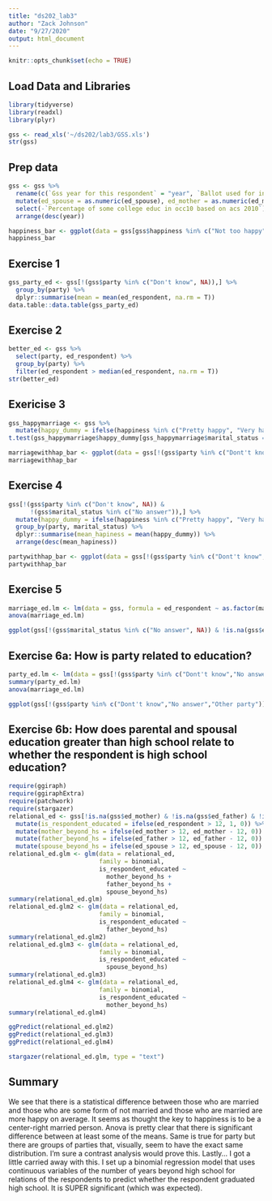 ```yaml
---
title: "ds202_lab3"
author: "Zack Johnson"
date: "9/27/2020"
output: html_document
---
```


```r
knitr::opts_chunk$set(echo = TRUE)
```

## Load Data and Libraries
```r
library(tidyverse)
library(readxl)
library(plyr)

gss <- read_xls('~/ds202/lab3/GSS.xls')
str(gss)
```

## Prep data
```r
gss <- gss %>%
  rename(c(`Gss year for this respondent` = "year", `Ballot used for interview` = "ballot", `General happiness` = 'happiness', `Political party affiliation` = "party", `Highest year school completed, spouse` = "ed_spouse", `Respondents sex` = "sex", `Highest year school completed, mother` = "ed_mother", `Highest year school completed, father` = "ed_father", `Highest year of school completed` = "ed_respondent", `Marital status` = "marital_status", `Respondent id number` = "id")) %>%
  mutate(ed_spouse = as.numeric(ed_spouse), ed_mother = as.numeric(ed_mother), ed_father = as.numeric(ed_father), ed_respondent = as.numeric(ed_respondent)) %>%
  select(-`Percentage of some college educ in occ10 based on acs 2010`) %>%
  arrange(desc(year))

happiness_bar <- ggplot(data = gss[gss$happiness %in% c("Not too happy", "Pretty happy", "Very happy"),], aes(x = happiness, fill = happiness)) + geom_bar() + scale_fill_manual(values = c("red", "black", "yellow")) + theme(axis.text.x = element_text(angle = 45, vjust = 0.5, size = 8))
happiness_bar
```


## Exercise 1
```r
gss_party_ed <- gss[!(gss$party %in% c("Don't know", NA)),] %>%
  group_by(party) %>%
  dplyr::summarise(mean = mean(ed_respondent, na.rm = T))
data.table::data.table(gss_party_ed)
```


## Exercise 2
```r
better_ed <- gss %>%
  select(party, ed_respondent) %>%
  group_by(party) %>%
  filter(ed_respondent > median(ed_respondent, na.rm = T))
str(better_ed)
```


## Exericise 3
```r
gss_happymarriage <- gss %>%
  mutate(happy_dummy = ifelse(happiness %in% c("Pretty happy", "Very happy"), 1, 0))
t.test(gss_happymarriage$happy_dummy[gss_happymarriage$marital_status == "Married" & !is.na(gss_happymarriage$happy_dummy)], gss_happymarriage$happy_dummy[gss_happymarriage$marital_status != "Married"& !is.na(gss_happymarriage$happy_dummy)], na.rm = T)

marriagewithhap_bar <- ggplot(data = gss[!(gss$party %in% c("Dont't know","No answer","Other party")) & !(gss$marital_status %in% c("No answer")) & !(gss$happiness %in% c("Don't know", "No answer", "Not applicable", NA)),], aes(x = marital_status, fill = happiness)) + geom_bar(position = "fill") + theme(axis.text.x = element_text(angle = 45, vjust = 0.5, size = 8))
marriagewithhap_bar
```


## Exercise 4
```r
gss[!(gss$party %in% c("Don't know", NA)) &
      !(gss$marital_status %in% c("No answer")),] %>%
  mutate(happy_dummy = ifelse(happiness %in% c("Pretty happy", "Very happy"), 1, 0)) %>%
  group_by(party, marital_status) %>%
  dplyr::summarise(mean_hapiness = mean(happy_dummy)) %>%
  arrange(desc(mean_hapiness))

partywithhap_bar <- ggplot(data = gss[!(gss$party %in% c("Dont't know","No answer","Other party")) & !(gss$party %in% c("Don't know", NA)) & !(gss$happiness %in% c("Don't know", "No answer", "Not applicable")),], aes(x = party, fill = happiness)) + geom_bar() + theme(axis.text.x = element_text(angle = 45, vjust = 0.5, size = 8))
partywithhap_bar
```

## Exercise 5

```r
marriage_ed.lm <- lm(data = gss, formula = ed_respondent ~ as.factor(marital_status))
anova(marriage_ed.lm)

ggplot(gss[!(gss$marital_status %in% c("No answer", NA)) & !is.na(gss$ed_respondent),], aes(x = marital_status, y = ed_respondent, fill = marital_status)) + geom_boxplot() + theme_classic()
```

## Exercise 6a: How is party related to education?
```r
party_ed.lm <- lm(data = gss[!(gss$party %in% c("Dont't know","No answer","Other party")) & !is.na(gss$ed_respondent),], formula = ed_respondent ~ as.factor(party))
summary(party_ed.lm)
anova(marriage_ed.lm)

ggplot(gss[!(gss$party %in% c("Dont't know","No answer","Other party")) & !is.na(gss$ed_respondent),], aes(x = party, y = ed_respondent, fill = party)) + geom_boxplot() + theme(axis.text.x = element_text(angle = 45, size = 8, vjust = 0.5)) 
```

## Exercise 6b: How does parental and spousal education greater than high school relate to whether the respondent is high school education?
```r
require(ggiraph)
require(ggiraphExtra)
require(patchwork)
require(stargazer)
relational_ed <- gss[!is.na(gss$ed_mother) & !is.na(gss$ed_father) & !is.na(gss$ed_spouse) & !is.na(gss$ed_respondent),] %>%
  mutate(is_respondent_educated = ifelse(ed_respondent > 12, 1, 0)) %>%
  mutate(mother_beyond_hs = ifelse(ed_mother > 12, ed_mother - 12, 0)) %>%
  mutate(father_beyond_hs = ifelse(ed_father > 12, ed_father - 12, 0)) %>%
  mutate(spouse_beyond_hs = ifelse(ed_spouse > 12, ed_spouse - 12, 0))
relational_ed.glm <- glm(data = relational_ed,
                         family = binomial,
                         is_respondent_educated ~ 
                           mother_beyond_hs + 
                           father_beyond_hs + 
                           spouse_beyond_hs)
summary(relational_ed.glm)
relational_ed.glm2 <- glm(data = relational_ed,
                         family = binomial,
                         is_respondent_educated ~ 
                           father_beyond_hs)
summary(relational_ed.glm2)
relational_ed.glm3 <- glm(data = relational_ed,
                         family = binomial,
                         is_respondent_educated ~ 
                           spouse_beyond_hs)
summary(relational_ed.glm3)
relational_ed.glm4 <- glm(data = relational_ed,
                         family = binomial,
                         is_respondent_educated ~ 
                           mother_beyond_hs)
summary(relational_ed.glm4)

ggPredict(relational_ed.glm2)
ggPredict(relational_ed.glm3)
ggPredict(relational_ed.glm4)

stargazer(relational_ed.glm, type = "text")
```

## Summary
We see that there is a statistical difference between those who are married and those who are some form of not married and those who are married are more happy on average. It seems as thought the key to happiness is to be a center-right married person. Anova is pretty clear that there is significant difference between at least some of the means. Same is true for party but there are groups of parties that, visually, seem to have the exact same distribution. I'm sure a contrast analysis would prove this. Lastly... I got a little carried away with this. I set up a binomial regression model that uses continuous variables of the number of years beyond high school for relations of the respondents to predict whether the respondent graduated high school. It is SUPER significant (which was expected). 